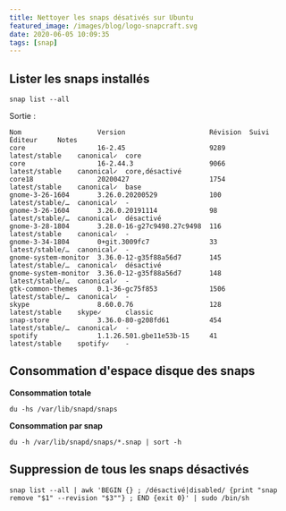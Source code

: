 ```yaml
---
title: Nettoyer les snaps désativés sur Ubuntu
featured_image: /images/blog/logo-snapcraft.svg
date: 2020-06-05 10:09:35
tags: [snap]
---
```


## Lister les snaps installés

```shell script
snap list --all
```

Sortie :

```shell script
Nom                   Version                     Révision  Suivi            Éditeur     Notes
core                  16-2.45                     9289      latest/stable    canonical✓  core
core                  16-2.44.3                   9066      latest/stable    canonical✓  core,désactivé
core18                20200427                    1754      latest/stable    canonical✓  base
gnome-3-26-1604       3.26.0.20200529             100       latest/stable/…  canonical✓  -
gnome-3-26-1604       3.26.0.20191114             98        latest/stable/…  canonical✓  désactivé
gnome-3-28-1804       3.28.0-16-g27c9498.27c9498  116       latest/stable    canonical✓  -
gnome-3-34-1804       0+git.3009fc7               33        latest/stable/…  canonical✓  -
gnome-system-monitor  3.36.0-12-g35f88a56d7       145       latest/stable/…  canonical✓  désactivé
gnome-system-monitor  3.36.0-12-g35f88a56d7       148       latest/stable/…  canonical✓  -
gtk-common-themes     0.1-36-gc75f853             1506      latest/stable/…  canonical✓  -
skype                 8.60.0.76                   128       latest/stable    skype✓      classic
snap-store            3.36.0-80-g208fd61          454       latest/stable/…  canonical✓  -
spotify               1.1.26.501.gbe11e53b-15     41        latest/stable    spotify✓    -
```

## Consommation d'espace disque des snaps

**Consommation totale**

```shell script
du -hs /var/lib/snapd/snaps
```

**Consommation par snap**

```shell script
du -h /var/lib/snapd/snaps/*.snap | sort -h
```

## Suppression de tous les snaps désactivés

```shell script
snap list --all | awk 'BEGIN {} ; /désactivé|disabled/ {print "snap remove "$1" --revision "$3""} ; END {exit 0}' | sudo /bin/sh
```
